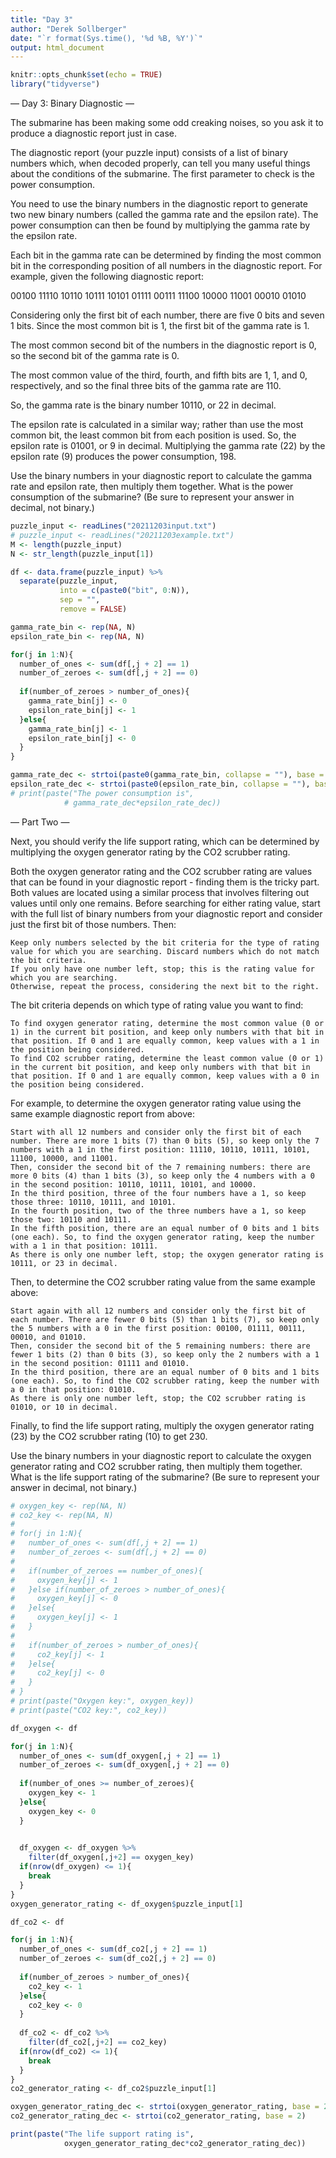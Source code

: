 ```yaml
---
title: "Day 3"
author: "Derek Sollberger"
date: "`r format(Sys.time(), '%d %B, %Y')`"
output: html_document
---
```


```r
knitr::opts_chunk$set(echo = TRUE)
library("tidyverse")
```

--- Day 3: Binary Diagnostic ---

The submarine has been making some odd creaking noises, so you ask it to produce a diagnostic report just in case.

The diagnostic report (your puzzle input) consists of a list of binary numbers which, when decoded properly, can tell you many useful things about the conditions of the submarine. The first parameter to check is the power consumption.

You need to use the binary numbers in the diagnostic report to generate two new binary numbers (called the gamma rate and the epsilon rate). The power consumption can then be found by multiplying the gamma rate by the epsilon rate.

Each bit in the gamma rate can be determined by finding the most common bit in the corresponding position of all numbers in the diagnostic report. For example, given the following diagnostic report:

00100
11110
10110
10111
10101
01111
00111
11100
10000
11001
00010
01010

Considering only the first bit of each number, there are five 0 bits and seven 1 bits. Since the most common bit is 1, the first bit of the gamma rate is 1.

The most common second bit of the numbers in the diagnostic report is 0, so the second bit of the gamma rate is 0.

The most common value of the third, fourth, and fifth bits are 1, 1, and 0, respectively, and so the final three bits of the gamma rate are 110.

So, the gamma rate is the binary number 10110, or 22 in decimal.

The epsilon rate is calculated in a similar way; rather than use the most common bit, the least common bit from each position is used. So, the epsilon rate is 01001, or 9 in decimal. Multiplying the gamma rate (22) by the epsilon rate (9) produces the power consumption, 198.

Use the binary numbers in your diagnostic report to calculate the gamma rate and epsilon rate, then multiply them together. What is the power consumption of the submarine? (Be sure to represent your answer in decimal, not binary.)

```r
puzzle_input <- readLines("20211203input.txt")
# puzzle_input <- readLines("20211203example.txt")
M <- length(puzzle_input)
N <- str_length(puzzle_input[1])

df <- data.frame(puzzle_input) %>%
  separate(puzzle_input,
           into = c(paste0("bit", 0:N)),
           sep = "",
           remove = FALSE)
```
```r
gamma_rate_bin <- rep(NA, N)
epsilon_rate_bin <- rep(NA, N)

for(j in 1:N){
  number_of_ones <- sum(df[,j + 2] == 1)
  number_of_zeroes <- sum(df[,j + 2] == 0)
  
  if(number_of_zeroes > number_of_ones){
    gamma_rate_bin[j] <- 0
    epsilon_rate_bin[j] <- 1
  }else{
    gamma_rate_bin[j] <- 1
    epsilon_rate_bin[j] <- 0
  }
}

gamma_rate_dec <- strtoi(paste0(gamma_rate_bin, collapse = ""), base = 2)
epsilon_rate_dec <- strtoi(paste0(epsilon_rate_bin, collapse = ""), base = 2)
# print(paste("The power consumption is",
            # gamma_rate_dec*epsilon_rate_dec))
```

--- Part Two ---

Next, you should verify the life support rating, which can be determined by multiplying the oxygen generator rating by the CO2 scrubber rating.

Both the oxygen generator rating and the CO2 scrubber rating are values that can be found in your diagnostic report - finding them is the tricky part. Both values are located using a similar process that involves filtering out values until only one remains. Before searching for either rating value, start with the full list of binary numbers from your diagnostic report and consider just the first bit of those numbers. Then:

    Keep only numbers selected by the bit criteria for the type of rating value for which you are searching. Discard numbers which do not match the bit criteria.
    If you only have one number left, stop; this is the rating value for which you are searching.
    Otherwise, repeat the process, considering the next bit to the right.

The bit criteria depends on which type of rating value you want to find:

    To find oxygen generator rating, determine the most common value (0 or 1) in the current bit position, and keep only numbers with that bit in that position. If 0 and 1 are equally common, keep values with a 1 in the position being considered.
    To find CO2 scrubber rating, determine the least common value (0 or 1) in the current bit position, and keep only numbers with that bit in that position. If 0 and 1 are equally common, keep values with a 0 in the position being considered.

For example, to determine the oxygen generator rating value using the same example diagnostic report from above:

    Start with all 12 numbers and consider only the first bit of each number. There are more 1 bits (7) than 0 bits (5), so keep only the 7 numbers with a 1 in the first position: 11110, 10110, 10111, 10101, 11100, 10000, and 11001.
    Then, consider the second bit of the 7 remaining numbers: there are more 0 bits (4) than 1 bits (3), so keep only the 4 numbers with a 0 in the second position: 10110, 10111, 10101, and 10000.
    In the third position, three of the four numbers have a 1, so keep those three: 10110, 10111, and 10101.
    In the fourth position, two of the three numbers have a 1, so keep those two: 10110 and 10111.
    In the fifth position, there are an equal number of 0 bits and 1 bits (one each). So, to find the oxygen generator rating, keep the number with a 1 in that position: 10111.
    As there is only one number left, stop; the oxygen generator rating is 10111, or 23 in decimal.

Then, to determine the CO2 scrubber rating value from the same example above:

    Start again with all 12 numbers and consider only the first bit of each number. There are fewer 0 bits (5) than 1 bits (7), so keep only the 5 numbers with a 0 in the first position: 00100, 01111, 00111, 00010, and 01010.
    Then, consider the second bit of the 5 remaining numbers: there are fewer 1 bits (2) than 0 bits (3), so keep only the 2 numbers with a 1 in the second position: 01111 and 01010.
    In the third position, there are an equal number of 0 bits and 1 bits (one each). So, to find the CO2 scrubber rating, keep the number with a 0 in that position: 01010.
    As there is only one number left, stop; the CO2 scrubber rating is 01010, or 10 in decimal.

Finally, to find the life support rating, multiply the oxygen generator rating (23) by the CO2 scrubber rating (10) to get 230.

Use the binary numbers in your diagnostic report to calculate the oxygen generator rating and CO2 scrubber rating, then multiply them together. What is the life support rating of the submarine? (Be sure to represent your answer in decimal, not binary.)

```r
# oxygen_key <- rep(NA, N)
# co2_key <- rep(NA, N)
# 
# for(j in 1:N){
#   number_of_ones <- sum(df[,j + 2] == 1)
#   number_of_zeroes <- sum(df[,j + 2] == 0)
#   
#   if(number_of_zeroes == number_of_ones){
#     oxygen_key[j] <- 1
#   }else if(number_of_zeroes > number_of_ones){
#     oxygen_key[j] <- 0
#   }else{
#     oxygen_key[j] <- 1
#   }
#   
#   if(number_of_zeroes > number_of_ones){
#     co2_key[j] <- 1
#   }else{
#     co2_key[j] <- 0
#   }
# }
# print(paste("Oxygen key:", oxygen_key))
# print(paste("CO2 key:", co2_key))
```
```r
df_oxygen <- df

for(j in 1:N){
  number_of_ones <- sum(df_oxygen[,j + 2] == 1)
  number_of_zeroes <- sum(df_oxygen[,j + 2] == 0)
  
  if(number_of_ones >= number_of_zeroes){
    oxygen_key <- 1
  }else{
    oxygen_key <- 0
  }

  
  df_oxygen <- df_oxygen %>%
    filter(df_oxygen[,j+2] == oxygen_key)
  if(nrow(df_oxygen) <= 1){
    break
  }
}
oxygen_generator_rating <- df_oxygen$puzzle_input[1]

df_co2 <- df

for(j in 1:N){
  number_of_ones <- sum(df_co2[,j + 2] == 1)
  number_of_zeroes <- sum(df_co2[,j + 2] == 0)
  
  if(number_of_zeroes > number_of_ones){
    co2_key <- 1
  }else{
    co2_key <- 0
  }
  
  df_co2 <- df_co2 %>%
    filter(df_co2[,j+2] == co2_key)
  if(nrow(df_co2) <= 1){
    break
  }
}
co2_generator_rating <- df_co2$puzzle_input[1]

oxygen_generator_rating_dec <- strtoi(oxygen_generator_rating, base = 2)
co2_generator_rating_dec <- strtoi(co2_generator_rating, base = 2)

print(paste("The life support rating is",
            oxygen_generator_rating_dec*co2_generator_rating_dec))
```

